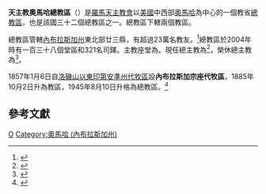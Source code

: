 {{Multiple issues|
{{Primarysources|time=2020-02-08T14:57:33+00:00}}
{{Refimprove|time=2020-02-08T14:57:33+00:00}}
}}
{{Infobox Roman Catholic diocese
|Roman Catholic Diocese of = 天主教奧馬哈總教區
|Latin name of diocese = Archidioecesis Omahensis
|border = catholic
|image = [[File:St._Cecilia_Facade.jpg|250px]]
|caption = 聖則濟利亞主教座堂
|coat_of_arms = [[File:Roman_Catholic_Archdiocese_of_Omaha.svg|175px]]
|coat_of_arms_caption = 總教區牧徽
|location = [[美國|美國]][[奧馬哈_(內布拉斯加州)|奧馬哈]]
|territory = [[內布拉斯加州|內布拉斯加州]]東北部廿三縣
|population = 超過23萬名
|rite = [[罗马礼|罗马礼]]
|patron = [[聖則濟利亞|聖則濟利亞]]
|province = 奧馬哈
|established =1885年10月2日
|cathedral = {{link-en|聖則濟利亞主教座堂 (奧馬哈)|St. Cecilia Cathedral (Omaha)|聖則濟利亞主教座堂}}
|co-cathedral =
|leadership = 總主教
|website = [https://archomaha.org/ 總教區官方網站]
|pope = {{incumbent pope}}
|metropolitan = {{link-en|喬治·若瑟·盧卡斯|George Joseph Lucas|喬治·盧卡斯}}
|coadjutor archbishop = 
|auxiliary = 
|emeritus = {{link-en|埃爾登·方濟各·克蒂斯|Elden Francis Curtiss|埃爾登·F·克蒂斯}}（榮休總主教）
|map = [[File:Archdiocese_of_Omaha_map_1.png|250px]]
|map_caption = 紅色為總教區轄區
}}

'''天主教奧馬哈總教區'''（{{lang-la|Archidioecesis Omahensis}}）是[[羅馬天主教會|羅馬天主教會]]以[[美國|美國]]中西部[[奧馬哈_(內布拉斯加州)|奧馬哈]]為中心的一個教省[[總教區|總教區]]，也是該國三十二個總教區之一。總教區下轄兩個教區。

總教區管轄[[內布拉斯加州|內布拉斯加州]]東北部廿三縣，有超過23萬名教友。<ref>{{cite web |title=Discover |url=https://archomaha.org/discover/ |publisher=Archdicoese of Omaha |accessdate=2020-02-08 |archiveurl=https://web.archive.org/web/20200208132448/https://archomaha.org/discover/ |archivedate=2020-02-08 |language=en |dead-url=no }}</ref>總教區於2004年時有一百三十八個堂區和321名司鐸。主教座堂為{{link-en|聖則濟利亞主教座堂 (奧馬哈)|St. Cecilia Cathedral (Omaha)|聖則濟利亞主教座堂}}。現任總主教為{{link-en|喬治·若瑟·盧卡斯|George Joseph Lucas|喬治·盧卡斯}}<ref>{{cite web |title=Archbishop Lucas |url=https://archomaha.org/archbishop/ |publisher=Archdiocese of Omaha |accessdate=2020-02-08 |archiveurl=https://web.archive.org/web/20200208131010/https://archomaha.org/archbishop/ |archivedate=2020-02-08 |language=en |dead-url=no }}</ref>，榮休總主教為{{link-en|埃爾登·方濟各·克蒂斯|Elden Francis Curtiss|埃爾登·F·克蒂斯}}<ref>{{cite web |title=Meet the Leaders of the Archdiocese of Omaha |url=https://archomaha.org/leadership/ |publisher=Archdiocewse of Omaha |accessdate=2020-02-08 |archiveurl=https://web.archive.org/web/20200208132020/https://archomaha.org/leadership/ |archivedate=2020-02-08 |language=en |dead-url=no }}</ref>。

1857年1月6日自[[天主教堪薩斯城總教區|洛磯山以東印第安準州代牧區]]設'''內布拉斯加宗座代牧區'''，1885年10月2日升為教區，1945年8月10日升格為總教區。<ref name="arch">{{Cite web |url=http://www.archomaha.org/aboutus/history.html |title=History |access-date=2011-07-01 |archive-date=2011-07-23 |archive-url=https://web.archive.org/web/20110723065507/http://www.archomaha.org/aboutus/history.html |dead-url=yes }}</ref>

==參考文獻==
{{reflist}}

{{美國天主教教區}}

[[Category:美國天主教教區|O]]
[[Category:奧馬哈_(內布拉斯加州)|Category:奧馬哈 (內布拉斯加州)]]